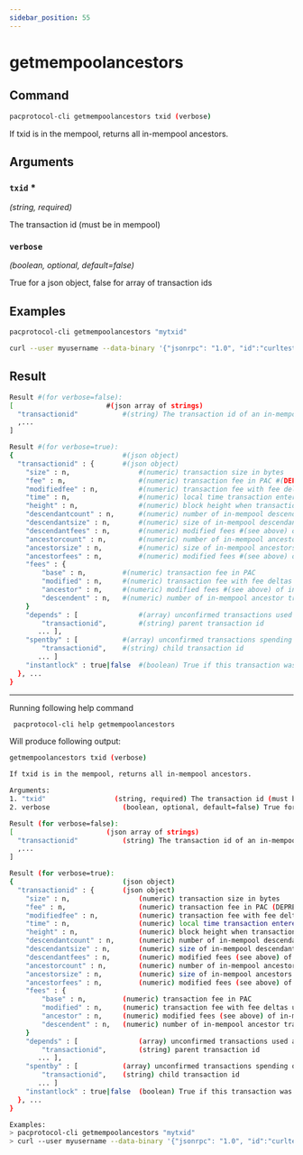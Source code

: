 ```yaml
---
sidebar_position: 55
---
```


# getmempoolancestors
## Command

```bash
pacprotocol-cli getmempoolancestors txid (verbose)
```

If txid is in the mempool, returns all in-mempool ancestors.



## Arguments

### `txid` <span class='asterisk'>*</span>
*(string, required)*

The transaction id (must be in mempool)


### `verbose` 
*(boolean, optional, default=false)*

True for a json object, false for array of transaction ids


## Examples
```bash
pacprotocol-cli getmempoolancestors "mytxid"
```

```bash
curl --user myusername --data-binary '{"jsonrpc": "1.0", "id":"curltest", "method": "getmempoolancestors", "params": ["mytxid"] }' -H 'content-type: text/plain;' http://127.0.0.1:1111/
```
## Result
```bash
Result #(for verbose=false):
[                       #(json array of strings)
  "transactionid"           #(string) The transaction id of an in-mempool ancestor transaction
  ,...
]

Result #(for verbose=true):
{                           #(json object)
  "transactionid" : {       #(json object)
    "size" : n,                 #(numeric) transaction size in bytes
    "fee" : n,                  #(numeric) transaction fee in PAC #(DEPRECATED)
    "modifiedfee" : n,          #(numeric) transaction fee with fee deltas used for mining priority #(DEPRECATED)
    "time" : n,                 #(numeric) local time transaction entered pool in seconds since 1 Jan 1970 GMT
    "height" : n,               #(numeric) block height when transaction entered pool
    "descendantcount" : n,      #(numeric) number of in-mempool descendant transactions #(including this one)
    "descendantsize" : n,       #(numeric) size of in-mempool descendants #(including this one)
    "descendantfees" : n,       #(numeric) modified fees #(see above) of in-mempool descendants #(including this one) #(DEPRECATED)
    "ancestorcount" : n,        #(numeric) number of in-mempool ancestor transactions #(including this one)
    "ancestorsize" : n,         #(numeric) size of in-mempool ancestors #(including this one)
    "ancestorfees" : n,         #(numeric) modified fees #(see above) of in-mempool ancestors #(including this one) #(DEPRECATED)
    "fees" : {
        "base" : n,         #(numeric) transaction fee in PAC
        "modified" : n,     #(numeric) transaction fee with fee deltas used for mining priority in PAC
        "ancestor" : n,     #(numeric) modified fees #(see above) of in-mempool ancestors #(including this one) in PAC
        "descendent" : n,   #(numeric) number of in-mempool ancestor transactions #(including this one) in PAC
    }
    "depends" : [               #(array) unconfirmed transactions used as inputs for this transaction
        "transactionid",        #(string) parent transaction id
       ... ],
    "spentby" : [           #(array) unconfirmed transactions spending outputs from this transaction
        "transactionid",    #(string) child transaction id
       ... ]
    "instantlock" : true|false  #(boolean) True if this transaction was locked via InstantSend
  }, ...
}
```


___

Running following help command
```bash
 pacprotocol-cli help getmempoolancestors
```
Will produce following output:


```bash
getmempoolancestors txid (verbose)

If txid is in the mempool, returns all in-mempool ancestors.

Arguments:
1. "txid"                 (string, required) The transaction id (must be in mempool)
2. verbose                  (boolean, optional, default=false) True for a json object, false for array of transaction ids

Result (for verbose=false):
[                       (json array of strings)
  "transactionid"           (string) The transaction id of an in-mempool ancestor transaction
  ,...
]

Result (for verbose=true):
{                           (json object)
  "transactionid" : {       (json object)
    "size" : n,                 (numeric) transaction size in bytes
    "fee" : n,                  (numeric) transaction fee in PAC (DEPRECATED)
    "modifiedfee" : n,          (numeric) transaction fee with fee deltas used for mining priority (DEPRECATED)
    "time" : n,                 (numeric) local time transaction entered pool in seconds since 1 Jan 1970 GMT
    "height" : n,               (numeric) block height when transaction entered pool
    "descendantcount" : n,      (numeric) number of in-mempool descendant transactions (including this one)
    "descendantsize" : n,       (numeric) size of in-mempool descendants (including this one)
    "descendantfees" : n,       (numeric) modified fees (see above) of in-mempool descendants (including this one) (DEPRECATED)
    "ancestorcount" : n,        (numeric) number of in-mempool ancestor transactions (including this one)
    "ancestorsize" : n,         (numeric) size of in-mempool ancestors (including this one)
    "ancestorfees" : n,         (numeric) modified fees (see above) of in-mempool ancestors (including this one) (DEPRECATED)
    "fees" : {
        "base" : n,         (numeric) transaction fee in PAC
        "modified" : n,     (numeric) transaction fee with fee deltas used for mining priority in PAC
        "ancestor" : n,     (numeric) modified fees (see above) of in-mempool ancestors (including this one) in PAC
        "descendent" : n,   (numeric) number of in-mempool ancestor transactions (including this one) in PAC
    }
    "depends" : [               (array) unconfirmed transactions used as inputs for this transaction
        "transactionid",        (string) parent transaction id
       ... ],
    "spentby" : [           (array) unconfirmed transactions spending outputs from this transaction
        "transactionid",    (string) child transaction id
       ... ]
    "instantlock" : true|false  (boolean) True if this transaction was locked via InstantSend
  }, ...
}

Examples:
> pacprotocol-cli getmempoolancestors "mytxid"
> curl --user myusername --data-binary '{"jsonrpc": "1.0", "id":"curltest", "method": "getmempoolancestors", "params": ["mytxid"] }' -H 'content-type: text/plain;' http://127.0.0.1:1111/

```

